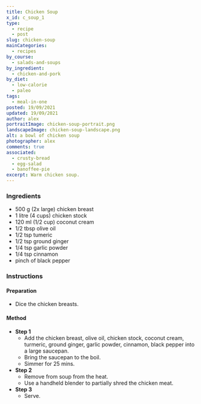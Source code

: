 ```yaml
---
title: Chicken Soup
x_id: c_soup_1
type:
  - recipe
  - post
slug: chicken-soup
mainCategories: 
  - recipes
by_course:
  - salads-and-soups
by_ingredient:
  - chicken-and-pork
by_diet:
  - low-calorie
  - paleo
tags:
  - meal-in-one
posted: 19/09/2021
updated: 19/09/2021
author: alex
portraitImage: chicken-soup-portrait.png
landscapeImage: chicken-soup-landscape.png
alt: a bowl of chicken soup
photographer: alex
comments: true
associated: 
  - crusty-bread
  - egg-salad
  - banoffee-pie
excerpt: Warm chicken soup.
---
```


<Ingredients>

### Ingredients
    
  - 500 g (2x large) chicken breast
  - 1 litre (4 cups) chicken stock
  - 120 ml (1/2 cup) coconut cream
  - 1/2 tbsp olive oil
  - 1/2 tsp tumeric
  - 1/2 tsp ground ginger
  - 1/4 tsp garlic powder
  - 1/4 tsp cinnamon
  - pinch of black pepper

</Ingredients>

<Instructions>

### Instructions

#### Preparation

  - Dice the chicken breasts.

#### Method

  - **Step 1**
    - Add the chicken breast, olive oil, chicken stock, coconut cream, turmeric, ground ginger, garlic powder, cinnamon, black pepper into a large saucepan.
    - Bring the saucepan to the boil.
    - Simmer for 25 mins.
  - **Step 2**
    - Remove from soup from the heat.
    - Use a handheld blender to partially shred the chicken meat.
  - **Step 3**
    - Serve.

</Instructions>



